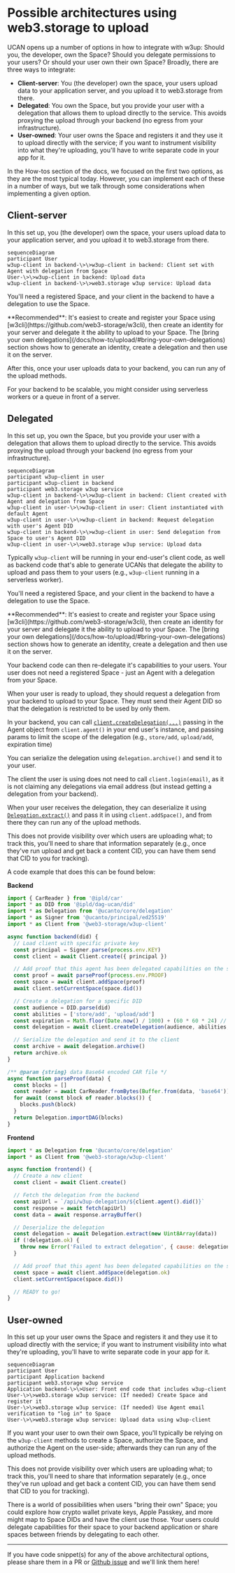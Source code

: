 
# Possible architectures using web3.storage to upload

UCAN opens up a number of options in how to integrate with w3up: Should you, the developer, own the Space? Should you delegate permissions to your users? Or should your user own their own Space? Broadly, there are three ways to integrate:

- **Client-server**: You (the developer) own the space, your users upload data to your application server, and you upload it to web3.storage from there.
- **Delegated**: You own the Space, but you provide your user with a delegation that allows them to upload directly to the service. This avoids proxying the upload through your backend (no egress from your infrastructure).
- **User-owned**: Your user owns the Space and registers it and they use it to upload directly with the service; if you want to instrument visibility into what they're uploading, you'll have to write separate code in your app for it.

In the How-tos section of the docs, we focused on the first two options, as they are the most typical today. However, you can implement each of these in a number of ways, but we talk through some considerations when implementing a given option.

## Client-server

In this set up, you (the developer) own the space, your users upload data to your application server, and you upload it to web3.storage from there.

```mermaid
sequenceDiagram
participant User
w3up-client in backend-\>\>w3up-client in backend: Client set with Agent with delegation from Space
User-\>\>w3up-client in backend: Upload data
w3up-client in backend-\>\>web3.storage w3up service: Upload data
```

You'll need a registered Space, and your client in the backend to have a delegation to use the Space.

<Callout>
  **Recommended**: It's easiest to create and register your Space using [w3cli](https://github.com/web3-storage/w3cli), then create an identity for your server and delegate it the ability to upload to your Space. The [bring your own delegations](/docs/how-to/upload/#bring-your-own-delegations) section shows how to generate an identity, create a delegation and then use it on the server.
</Callout>

After this, once your user uploads data to your backend, you can run any of the upload methods.

For your backend to be scalable, you might consider using serverless workers or a queue in front of a server.

## Delegated

In this set up, you own the Space, but you provide your user with a delegation that allows them to upload directly to the service. This avoids proxying the upload through your backend (no egress from your infrastructure).

```mermaid
sequenceDiagram
participant w3up-client in user
participant w3up-client in backend
participant web3.storage w3up service
w3up-client in backend-\>\>w3up-client in backend: Client created with Agent and delegation from Space
w3up-client in user-\>\>w3up-client in user: Client instantiated with default Agent
w3up-client in user-\>\>w3up-client in backend: Request delegation with user's Agent DID
w3up-client in backend-\>\>w3up-client in user: Send delegation from Space to user's Agent DID
w3up-client in user-\>\>web3.storage w3up service: Upload data
```

Typically `w3up-client` will be running in your end-user's client code, as well as backend code that's able to generate UCANs that delegate the ability to upload and pass them to your users (e.g., `w3up-client` running in a serverless worker).

You'll need a registered Space, and your client in the backend to have a delegation to use the Space.

<Callout>
  **Recommended**: It's easiest to create and register your Space using [w3cli](https://github.com/web3-storage/w3cli), then create an identity for your server and delegate it the ability to upload to your Space. The [bring your own delegations](/docs/how-to/upload/#bring-your-own-delegations) section shows how to generate an identity, create a delegation and then use it on the server.
</Callout>

Your backend code can then re-delegate it's capabilities to your users. Your user does not need a registered Space - just an Agent with a delegation from your Space.

When your user is ready to upload, they should request a delegation from your backend to upload to your Space. They must send their Agent DID so that the delegation is restricted to be used by only them.

In your backend, you can call [`client.createDelegation(...)`](https://github.com/web3-storage/w3up/blob/main/packages/w3up-client/README.md#createdelegation) passing in the Agent object from `client.agent()` in your end user's instance, and passing params to limit the scope of the delegation (e.g., `store/add`, `upload/add`, expiration time)

You can serialize the delegation using `delegation.archive()` and send it to your user.

The client the user is using does not need to call `client.login(email)`, as it is not claiming any delegations via email address (but instead getting a delegation from your backend).


When your user receives the delegation, they can deserialize it using [`Delegation.extract()`](https://github.com/web3-storage/ucanto/blob/c8999a59852b61549d163532a83bac62290b629d/packages/core/src/delegation.js#L399) and pass it in using `client.addSpace()`, and from there they can run any of the upload methods.

<Callout type="info">
  This does not provide visibility over which users are uploading what; to track this, you'll need to share that information separately (e.g., once they've run upload and get back a content CID, you can have them send that CID to you for tracking).
</Callout>

A code example that does this can be found below:

**Backend**

```js
import { CarReader } from '@ipld/car'
import * as DID from '@ipld/dag-ucan/did'
import * as Delegation from '@ucanto/core/delegation'
import * as Signer from '@ucanto/principal/ed25519'
import * as Client from '@web3-storage/w3up-client'

async function backend(did) {
  // Load client with specific private key
  const principal = Signer.parse(process.env.KEY)
  const client = await Client.create({ principal })

  // Add proof that this agent has been delegated capabilities on the space
  const proof = await parseProof(process.env.PROOF)
  const space = await client.addSpace(proof)
  await client.setCurrentSpace(space.did())

  // Create a delegation for a specific DID
  const audience = DID.parse(did)
  const abilities = ['store/add', 'upload/add']
  const expiration = Math.floor(Date.now() / 1000) + (60 * 60 * 24) // 24 hours from now
  const delegation = await client.createDelegation(audience, abilities, { expiration })

  // Serialize the delegation and send it to the client
  const archive = await delegation.archive()
  return archive.ok
}

/** @param {string} data Base64 encoded CAR file */
async function parseProof(data) {
  const blocks = []
  const reader = await CarReader.fromBytes(Buffer.from(data, 'base64'))
  for await (const block of reader.blocks()) {
    blocks.push(block)
  }
  return Delegation.importDAG(blocks)
}
```

**Frontend**

```js
import * as Delegation from '@ucanto/core/delegation'
import * as Client from '@web3-storage/w3up-client'

async function frontend() {
  // Create a new client
  const client = await Client.create()

  // Fetch the delegation from the backend
  const apiUrl = `/api/w3up-delegation/${client.agent().did()}`
  const response = await fetch(apiUrl)
  const data = await response.arrayBuffer()

  // Deserialize the delegation
  const delegation = await Delegation.extract(new Uint8Array(data))
  if (!delegation.ok) {
    throw new Error('Failed to extract delegation', { cause: delegation.error })
  }

  // Add proof that this agent has been delegated capabilities on the space
  const space = await client.addSpace(delegation.ok)
  client.setCurrentSpace(space.did())

  // READY to go!
}
```

## User-owned

In this set up your user owns the Space and registers it and they use it to upload directly with the service; if you want to instrument visibility into what they're uploading, you'll have to write separate code in your app for it.

```mermaid
sequenceDiagram
participant User
participant Application backend
participant web3.storage w3up service
Application backend-\>\>User: Front end code that includes w3up-client
User-\>\>web3.storage w3up service: (If needed) Create Space and register it
User-\>\>web3.storage w3up service: (If needed) Use Agent email verification to "log in" to Space
User-\>\>web3.storage w3up service: Upload data using w3up-client
```

If you want your user to own their own Space, you'll typically be relying on the `w3up-client` methods to create a Space, authorize the Space, and authorize the Agent on the user-side; afterwards they can run any of the upload methods.

<Callout type="info">
  This does not provide visibility over which users are uploading what; to track this, you'll need to share that information separately (e.g., once they've run upload and get back a content CID, you can have them send that CID to you for tracking).
</Callout>

There is a world of possibilities when users "bring their own" Space; you could explore how crypto wallet private keys, Apple Passkey, and more might map to Space DIDs and have the client use those. Your users could delegate capabilities for their space to your backend application or share spaces between friends by delegating to each other.

---

If you have code snippet(s) for any of the above architectural options, please share them in a PR or [Github issue](https://github.com/web3-storage/www/issues) and we'll link them here!
